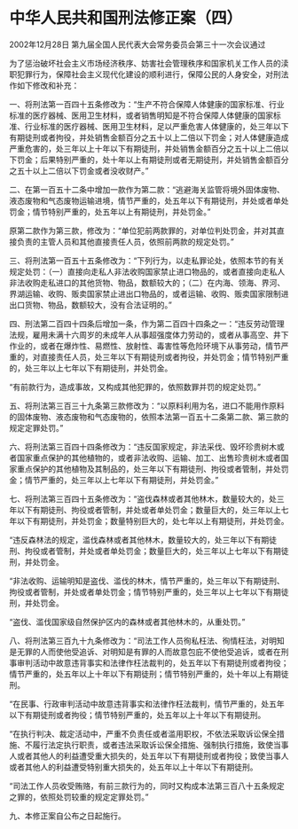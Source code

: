 # 中华人民共和国刑法修正案（四）

2002年12月28日 第九届全国人民代表大会常务委员会第三十一次会议通过

 

为了惩治破坏社会主义市场经济秩序、妨害社会管理秩序和国家机关工作人员的渎职犯罪行为，保障社会主义现代化建设的顺利进行，保障公民的人身安全，对刑法作如下修改和补充：

一、将刑法第一百四十五条修改为：“生产不符合保障人体健康的国家标准、行业标准的医疗器械、医用卫生材料，或者销售明知是不符合保障人体健康的国家标准、行业标准的医疗器械、医用卫生材料，足以严重危害人体健康的，处三年以下有期徒刑或者拘役，并处销售金额百分之五十以上二倍以下罚金；对人体健康造成严重危害的，处三年以上十年以下有期徒刑，并处销售金额百分之五十以上二倍以下罚金；后果特别严重的，处十年以上有期徒刑或者无期徒刑，并处销售金额百分之五十以上二倍以下罚金或者没收财产。”

二、在第一百五十二条中增加一款作为第二款：“逃避海关监管将境外固体废物、液态废物和气态废物运输进境，情节严重的，处五年以下有期徒刑，并处或者单处罚金；情节特别严重的，处五年以上有期徒刑，并处罚金。”

原第二款作为第三款，修改为：“单位犯前两款罪的，对单位判处罚金，并对其直接负责的主管人员和其他直接责任人员，依照前两款的规定处罚。”

三、将刑法第一百五十五条修改为：“下列行为，以走私罪论处，依照本节的有关规定处罚：（一）直接向走私人非法收购国家禁止进口物品的，或者直接向走私人非法收购走私进口的其他货物、物品，数额较大的；（二）在内海、领海、界河、界湖运输、收购、贩卖国家禁止进出口物品的，或者运输、收购、贩卖国家限制进出口货物、物品，数额较大，没有合法证明的。”

四、刑法第二百四十四条后增加一条，作为第二百四十四条之一：“违反劳动管理法规，雇用未满十六周岁的未成年人从事超强度体力劳动的，或者从事高空、井下作业的，或者在爆炸性、易燃性、放射性、毒害性等危险环境下从事劳动，情节严重的，对直接责任人员，处三年以下有期徒刑或者拘役，并处罚金；情节特别严重的，处三年以上七年以下有期徒刑，并处罚金。

“有前款行为，造成事故，又构成其他犯罪的，依照数罪并罚的规定处罚。”

五、将刑法第三百三十九条第三款修改为：“以原料利用为名，进口不能用作原料的固体废物、液态废物和气态废物的，依照本法第一百五十二条第二款、第三款的规定定罪处罚。”

六、将刑法第三百四十四条修改为：“违反国家规定，非法采伐、毁坏珍贵树木或者国家重点保护的其他植物的，或者非法收购、运输、加工、出售珍贵树木或者国家重点保护的其他植物及其制品的，处三年以下有期徒刑、拘役或者管制，并处罚金；情节严重的，处三年以上七年以下有期徒刑，并处罚金。”

七、将刑法第三百四十五条修改为：“盗伐森林或者其他林木，数量较大的，处三年以下有期徒刑、拘役或者管制，并处或者单处罚金；数量巨大的，处三年以上七年以下有期徒刑，并处罚金；数量特别巨大的，处七年以上有期徒刑，并处罚金。

“违反森林法的规定，滥伐森林或者其他林木，数量较大的，处三年以下有期徒刑、拘役或者管制，并处或者单处罚金；数量巨大的，处三年以上七年以下有期徒刑，并处罚金。

“非法收购、运输明知是盗伐、滥伐的林木，情节严重的，处三年以下有期徒刑、拘役或者管制，并处或者单处罚金；情节特别严重的，处三年以上七年以下有期徒刑，并处罚金。

“盗伐、滥伐国家级自然保护区内的森林或者其他林木的，从重处罚。”

八、将刑法第三百九十九条修改为：“司法工作人员徇私枉法、徇情枉法，对明知是无罪的人而使他受追诉、对明知是有罪的人而故意包庇不使他受追诉，或者在刑事审判活动中故意违背事实和法律作枉法裁判的，处五年以下有期徒刑或者拘役；情节严重的，处五年以上十年以下有期徒刑；情节特别严重的，处十年以上有期徒刑。

“在民事、行政审判活动中故意违背事实和法律作枉法裁判，情节严重的，处五年以下有期徒刑或者拘役；情节特别严重的，处五年以上十年以下有期徒刑。

“在执行判决、裁定活动中，严重不负责任或者滥用职权，不依法采取诉讼保全措施、不履行法定执行职责，或者违法采取诉讼保全措施、强制执行措施，致使当事人或者其他人的利益遭受重大损失的，处五年以下有期徒刑或者拘役；致使当事人或者其他人的利益遭受特别重大损失的，处五年以上十年以下有期徒刑。

“司法工作人员收受贿赂，有前三款行为的，同时又构成本法第三百八十五条规定之罪的，依照处罚较重的规定定罪处罚。”

九、本修正案自公布之日起施行。